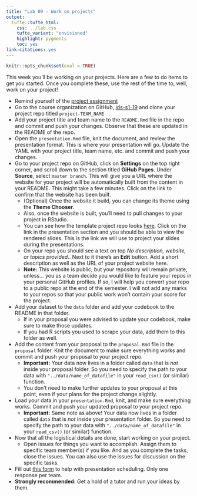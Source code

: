 ```yaml
---
title: "Lab 09 - Work on projects"
output: 
  tufte::tufte_html:
    css: ../lab.css
    tufte_variant: "envisioned"
    highlight: pygments
    toc: yes
link-citations: yes
---
```


```r
knitr::opts_chunk$set(eval = TRUE)
```

This week you'll be working on your projects. Here are a few to do items to get 
you started. Once you complete these, use the rest of the time to, well, 
work on your project!

- Remind yourself of the [project assignment](https://introds.org/#project)
- Go to the course organization on GitHub, [ids-s1-19](https://github.com/ids-s1-19)
and clone your project repo titled `project-TEAM_NAME`
- Add your project title and team name to the `README.Rmd` file in the repo 
and commit and push your changes. Observe that these are updated in the README 
of the repo.
- Open the `presentation.Rmd` file, knit the document, and review the presentation
format. This is where your presentation will go. Update the YAML with your 
project title, team name, etc. and commit and push your changes.
- Go to your project repo on GitHub, click on **Settings** on the top right 
corner, and scroll down to the section titled **GiHub Pages**. Under **Source**, 
select `master branch`. This will give you a URL where the website for your 
project will be automatically built from the content in your README. This might 
take a few minutes. Click on the link to confirm that the website has been built.
  - (Optional) Once the website it build, you can change its theme using the 
  **Theme Chooser**.
  - Also, once the website is built, you'll need to pull changes to your project
  in RStudio.
  - You can see how the template project repo looks [here](https://ids-s1-19.github.io/project/). Click on the link in the presentation 
  section and you should be able to view the rendered slides. This is the link
  we will use to project your slides during the presentations.
  - On your repo you should see a text on top *No description, website, or topics provided.*. Next to it there's an **Edit** button. Add a short description as well 
  as the URL of your project website here.
  - **Note:** This website is public, but your repository will remain private,
  unless... you as a team decide you would like to feature your repos in your 
  personal GitHub profiles. If so, I will help you convert your repo to a 
  public repo at the end of the semester. I will not add any marks to 
  your repos so that your public work won't contain your score for the project. 
- Add your dataset to the `data` folder and add your codebook to the README in
that folder.
  - If in your proposal you were advised to update your codebook, make sure to 
  make those updates.
  - If you had R scripts you used to scrape your data, add them to this folder 
  as well.
- Add the content from your proposal to the `proposal.Rmd` file in the `proposal`
folder. Knit the document to make sure everything works and commit and push
your proposal to your project repo.
  - **Important:** Your data now lives in a folder called `data` that is *not* 
  inside your proposal folder. So you need to specify the path to your 
  data with `"../data/name_of_datafile"` in your `read_csv()` (or similar) 
  function.
  - You don't need to make further updates to your proposal at this point, 
  even if your plans for the project change slightly.
- Load your data in your `presentation.Rmd`, knit, and make sure everything 
works. Commit and push your updated proposal to your project repo.
  - **Important:** Same note as above! Your data now lives in a folder called 
  `data` that is *not* inside your presentation folder. So you need to specify 
  the path to your data with `"../data/name_of_datafile"` in your `read_csv()` 
  (or similar) function.
- Now that all the logistical details are done, start working on your project.
  - Open issues for things you want to accomplish. Assign them to specific team 
  member(s) if you like. And as you complete the tasks, close the issues. You 
  can also use the issues for discussion on the specific tasks.
- Fill out [this form](https://forms.office.com/Pages/ResponsePage.aspx?id=sAafLmkWiUWHiRCgaTTcYRiRHjHRDWhOuLE_6JyNA0dUMVlOQ0ZOM0pGSU9QM09YUlhHNEtTT0hHRy4u) to help with presentation 
scheduling. Only one response per team.
- **Strongly recommended:** Get a hold of a tutor and run your ideas by them.
